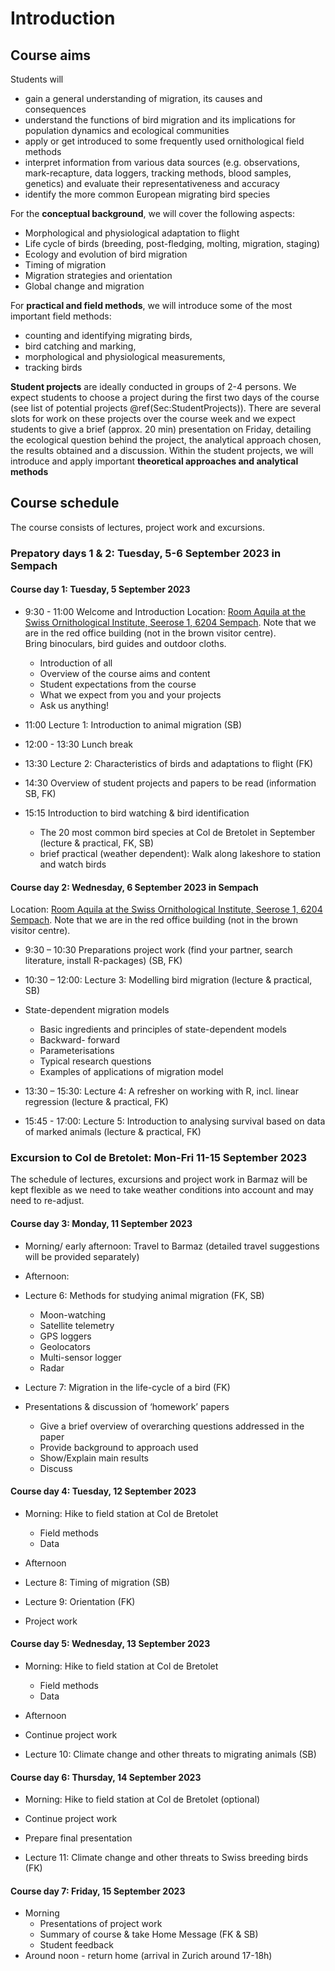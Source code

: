 # Introduction

## Course aims

Students will

* gain a general understanding of migration, its causes and consequences
* understand the functions of bird migration and its implications for population dynamics and ecological communities
* apply or get introduced to some frequently used ornithological field methods 
* interpret information from various data sources (e.g. observations, mark-recapture, data loggers, tracking methods, blood samples, genetics) and evaluate their representativeness and accuracy
* identify the more common European migrating bird species


For the **conceptual background**, we will cover the following aspects:

* Morphological and physiological adaptation to flight 
* Life cycle of birds (breeding, post-fledging, molting, migration, staging)
* Ecology and evolution of bird migration
* Timing of migration
* Migration strategies and orientation
* Global change and migration


For **practical and field methods**, we will introduce some of the most important field methods: 

* counting and identifying migrating birds, 
* bird catching and marking, 
* morphological and physiological measurements,
* tracking birds


**Student projects** are ideally conducted in groups of 2-4 persons. We expect students to choose a project during the first two days of the course (see list of potential projects \@ref(Sec:StudentProjects)). There are several slots for work on these projects over the course week and we expect students to give a brief (approx. 20 min) presentation on Friday, detailing the ecological question behind the project, the analytical approach chosen, the results obtained and a discussion. 
Within the student projects, we will introduce and apply important **theoretical approaches and analytical methods**


## Course schedule

The course consists of lectures, project work and excursions.

### Prepatory days 1 & 2: Tuesday, 5-6 September 2023 in Sempach


#### Course day 1: Tuesday, 5 September 2023

* 9:30 - 11:00 Welcome and Introduction
Location: [Room Aquila at the Swiss Ornithological Institute, Seerose 1, 6204 Sempach](https://www.vogelwarte.ch/de/besuch/anreise). Note that we are in the red office building (not in the brown visitor centre).  
Bring binoculars, bird guides and outdoor cloths.

  + Introduction of all
  + Overview of the course aims and content
  + Student expectations from the course
  + What we expect from you and your projects
  + Ask us anything!
  
* 11:00 Lecture 1: Introduction to animal migration (SB)

* 12:00 - 13:30 Lunch break

* 13:30 Lecture 2: Characteristics of birds and adaptations to flight (FK)

* 14:30 Overview of student projects and papers to be read (information SB, FK)

* 15:15 Introduction to bird watching & bird identification
  + The 20 most common bird species at Col de Bretolet in September (lecture & practical, FK, SB)  
  + brief practical (weather dependent): Walk along lakeshore to station and watch birds


#### Course day 2: Wednesday, 6 September 2023 in Sempach
Location: [Room Aquila at the Swiss Ornithological Institute, Seerose 1, 6204 Sempach](https://www.vogelwarte.ch/de/besuch/anreise). Note that we are in the red office building (not in the brown visitor centre). 

* 9:30 – 10:30 Preparations project work (find your partner, search literature, install R-packages) (SB, FK)

* 10:30 – 12:00: Lecture 3: Modelling bird migration (lecture & practical, SB)
 + State-dependent migration models
   -	Basic ingredients and principles of state-dependent models
   -	Backward- forward 
   -	Parameterisations
   -	Typical research questions
   -	Examples of applications of migration model

* 13:30 – 15:30: Lecture 4: A refresher on working with R, incl. linear regression (lecture & practical, FK)

* 15:45 - 17:00: Lecture 5: Introduction to analysing survival based on data of marked animals (lecture & practical, FK)



### Excursion to Col de Bretolet: Mon-Fri 11-15 September 2023

The schedule of lectures, excursions and project work in Barmaz will be kept flexible as
we need to take weather conditions into account and may need to re-adjust.

#### Course day 3: Monday, 11 September 2023

* Morning/ early afternoon: Travel to Barmaz (detailed travel suggestions will be provided separately)

* Afternoon:

* Lecture 6: Methods for studying animal migration (FK, SB)
   + Moon-watching
   + Satellite telemetry
   + GPS loggers
   + Geolocators
   + Multi-sensor logger
   + Radar
   
   
* Lecture 7: Migration in the life-cycle of a bird (FK)

* Presentations & discussion of 'homework' papers
  + Give a brief overview of overarching questions addressed in the paper
  + Provide background to approach used 
  + Show/Explain main results
  + Discuss 


#### Course day 4: Tuesday, 12 September 2023


* Morning: Hike to field station at Col de Bretolet
  + Field methods
  + Data 


* Afternoon 

* Lecture 8: Timing of migration (SB)
* Lecture 9: Orientation (FK)

* Project work



#### Course day 5: Wednesday, 13 September 2023

* Morning: Hike to field station at Col de Bretolet
  + Field methods
  + Data 

* Afternoon
* Continue project work 

* Lecture 10: Climate change and other threats to migrating animals (SB)


#### Course day 6: Thursday, 14 September 2023

* Morning: Hike to field station at Col de Bretolet (optional)
 
* Continue project work 
* Prepare final presentation

* Lecture 11: Climate change and other threats to Swiss breeding birds (FK)



#### Course day 7: Friday, 15 September 2023

* Morning
  + Presentations of project work
  + Summary of course & take Home Message (FK & SB)
  + Student feedback

* Around noon - return home (arrival in Zurich around 17-18h)
